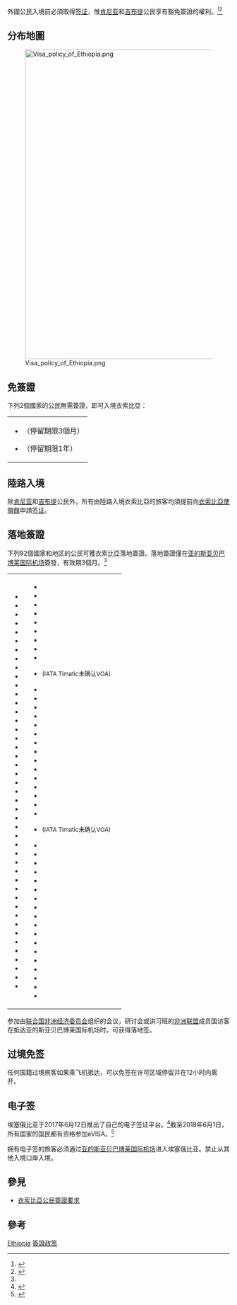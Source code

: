 {{NoteTA
|G1=Toponym
}}
外國公民入境'''{{ETH}}'''前必須取得[[签证|签证]]，惟[[肯尼亚|肯尼亚]]和[[吉布提|吉布提]]公民享有豁免簽證的權利。<ref name="Embassy">{{cite web|url=http://www.ethiopianembassy.org/ConsularServices/ConsularService.php?Page=VisaRequirement.htm|title=簽證要求|publisher=衣索比亞駐美国[[华盛顿哥伦比亚特区|华盛顿哥伦比亚特区]]大使館|access-date=2014-01-30|archive-url=https://web.archive.org/web/20131107144507/http://www.ethiopianembassy.org/ConsularServices/ConsularService.php?Page=VisaRequirement.htm|archive-date=2013-11-07|dead-url=yes}}{{en}}{{am}}</ref><ref>{{cite web|title=簽證信息|url=https://www.timaticweb.com/cgi-bin/tim_website_client.cgi?FullText=1&COUNTRY=ET&SECTION=VI&SUBSECTION=00&user=DL&subuser=DELTAB2C|work={{link-en|旅遊信息查詢系統|Timatic}}|publisher=[[國際航空運輸協會|國際航空運輸協會]]}}{{en}}</ref>

==分布地圖==
[[File:Visa_policy_of_Ethiopia.png|700px]]

==免簽證==
下列2個國家的公民無需簽證，即可入境衣索比亞：
{|style=" {{border-radius|1em}} {{box-shadow|0.1em|0.1em|0.5em|rgba(0,0,0,0.75)}}; background-color: white; border: 1px solid white; padding: 5px;"
|
*{{DJI}}（停留期限3個月）
*{{KEN}}（停留期限1年）
|}

==陸路入境==
除[[肯尼亚|肯尼亚]]和[[吉布提|吉布提]]公民外，所有由陸路入境衣索比亞的旅客均須提前向[[衣索比亞駐外機構列表|衣索比亞使領館]]申請[[签证|签证]]。

==落地簽證==
下列92個國家和地区的公民可獲衣索比亞落地簽證。落地簽證僅在[[亚的斯亚贝巴|亚的斯亚贝巴]][[博莱国际机场|博莱国际机场]]簽發，有效期3個月。<ref name="Embassy"/>
{|style=" {{border-radius|1em}} {{box-shadow|0.1em|0.1em|0.5em|rgba(0,0,0,0.75)}}; background-color: white; border: 1px solid white; padding: 5px;"
|
*{{flag|Algeria}} 
*{{flag|Angola}} 
*{{flag|Argentina}}
*{{flag|Australia}}
*{{flag|Austria}}
*{{flag|Belgium}}
*{{flag|Benin}} 
*{{flag|Botswana}} 
*{{flag|Brazil}}
*{{flag|Burkina Faso}} 
*{{flag|Burundi}} 
*{{flag|Cameroon}} 
*{{flag|Canada}}
*{{flag|Cape Verde}} 
*{{flag|Central African Republic}} 
*{{flag|Chad}} 
*{{flag|China}}
*{{flag|Comoros}} 
*{{flag|Congo}} 
*{{flag|DR Congo}} 
*{{flag|Czech Republic}}
*{{flag|Denmark}}
*{{flag|Egypt}} 
*{{flag|Equatorial Guinea}} 
*{{flag|Eritrea}} 
*{{flag|Eswatini}} 
*{{flag|Finland}}
*{{flag|France}}
*{{flag|Gabon}} 
*{{flag|Gambia}} 
*{{flag|Germany}}
*{{flag|Ghana}} 
*{{flag|Guinea}} 
*{{flag|Guinea-Bissau}} 
*{{flag|Greece}}
*{{flag|Hong Kong}}
*{{flag|India}}
*{{flag|Ireland}}
*{{flag|Israel}}
*{{flag|Italy}}
*{{flag|Ivory Coast}} 
*{{flag|Japan}}
*{{flag|Kuwait}}
*{{flag|Lesotho}} 
*{{flag|Liberia}} 
|valign=top|
*{{flag|Libya}} 
*{{flag|Luxembourg}}
*{{flag|Macau}}
*{{flag|Madagascar}} 
*{{flag|Malawi}} 
*{{flag|Mali}} 
*{{flag|Mauritania}} 
*{{flag|Mauritius}} 
*{{flag|Mexico}}
*{{flag|Morocco}} <small>(IATA Timatic未确认VOA)</small>
*{{flag|Mozambique}} 
*{{flag|Namibia}}
*{{flag|Netherlands}}
*{{flag|New Zealand}}
*{{flag|Niger}} 
*{{flag|Nigeria}} 
*{{flag|North Korea}}
*{{flag|Norway}}
*{{flag|Poland}}
*{{flag|Portugal}}
*{{flag|Russia}}
*{{flag|Rwanda}} 
*{{flag|São Tomé and Príncipe}} 
*{{flag|Senegal}} 
*{{flag|Slovakia}}
*{{flag|Somalia}} <small>(IATA Timatic未确认VOA)</small>
*{{flag|South Africa}}
*{{flag|South Korea}}
*{{flag|South Sudan}} 
*{{flag|Sudan}} 
*{{flag|Spain}}
*{{flag|Sweden}}
*{{flag|Switzerland}}
*{{flag|Taiwan}}
*{{flag|Tanzania}} 
*{{flag|Thailand}}
*{{flag|Togo}} 
*{{flag|Tunisia}} 
*{{flag|Uganda}} 
*{{flag|United Kingdom}}
*{{flag|United States}}
*{{flag|Western Sahara}} 
*{{flag|Zambia}}
*{{flag|Zimbabwe}} 
|
|}
参加由[[联合国非洲经济委员会|联合国非洲经济委员会]]组织的会议，研讨会或讲习班的[[非洲联盟|非洲联盟]]成员国访客在抵达亚的斯亚贝巴博莱国际机场时，可获得落地签。

==过境免签==
任何国籍过境旅客如果乘飞机抵达，可以免签在许可区域停留并在12小时内离开。

==电子签==
埃塞俄比亚于2017年6月12日推出了自己的电子签证平台。<ref>{{Cite web |url=http://news.xinhuanet.com/english/2017-06/13/c_136363009.htm |title=Ethiopia launches online visa service to attract tourists |access-date=2019-04-20 |archive-date=2017-06-13 |archive-url=https://web.archive.org/web/20170613175533/http://news.xinhuanet.com/english/2017-06/13/c_136363009.htm |dead-url=no }}</ref>截至2018年6月1日，所有国家的国民都有资格参加eVISA。<ref>{{Cite web |url=https://www.evisa.gov.et/#/home |title=存档副本 |access-date=2019-04-20 |archive-date=2017-08-04 |archive-url=https://web.archive.org/web/20170804020609/https://www.evisa.gov.et/#/home |dead-url=no }}</ref>

拥有电子签的旅客必须通过[[亚的斯亚贝巴博莱国际机场|亚的斯亚贝巴博莱国际机场]]进入埃塞俄比亚。禁止从其他入境口岸入境。

==參見==
*[[衣索比亞公民簽證要求|衣索比亞公民簽證要求]]

==參考==
{{reflist}}

{{各国签证信息}}

[[Category:各國簽證政策|Ethiopia]]
[[Category:衣索比亞外交|簽證政策]]